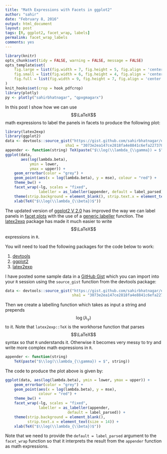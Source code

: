 ```yaml
---
title: "Math Expressions with Facets in ggplot2"
author: "sahir"
date: "February 8, 2016"
output: html_document
layout: post
tags: [R, ggplot2, facet_wrap, labels]
permalink: facet_wrap_labels
comments: yes
---
```


```r
library(knitr)
opts_chunk$set(tidy = FALSE, warning = FALSE, message = FALSE)
opts_template$set(
    fig.large = list(fig.width = 7, fig.height = 5, fig.align = 'center', fig.pos = 'h'),
    fig.small = list(fig.width = 6, fig.height = 4, fig.align = 'center', fig.pos = 'h'),
    fig.full = list(fig.width = 9, fig.height = 7, fig.align = 'center', fig.pos = 'h')
)
knit_hooks$set(crop = hook_pdfcrop)
library(plotly)
py <- plotly("sahirbhatnagar", "qpxgmagarx")
```

In this post I show how we can use $$\LaTeX$$ math expressions to label the panels in facets to produce the following plot:

```r
library(latex2exp)
library(ggplot2)
data <- devtools::source_gist("https://gist.github.com/sahirbhatnagar/ed3caf50247cae8e3e1c",
                           sha1 = "3073e2ea147ce2818fa4e8841c6efa227378e1aa")$value
appender <- function(string) TeX(paste("$\\log(\\lambda_{\\gamma}) = $",string))  
ggplot(data, 
       aes(log(lambda.beta), 
           ymin = lower, 
           ymax = upper)) + 
    geom_errorbar(color = "grey") + 
    geom_point(aes(x = log(lambda.beta), y = mse), colour = "red") +
    theme_bw() + 
    facet_wrap(~lg, scales = "fixed", 
               labeller = as_labeller(appender, default = label_parsed)) + 
    theme(strip.background = element_blank(), strip.text.x = element_text(size = 14)) + 
    xlab(TeX("$\\log(\\lambda_{\\beta})$"))
```




<!--more-->

The updated version of [ggplot2 V 2.0](http://docs.ggplot2.org/dev/index.html) has improved the way we can label panels in [facet plots](http://docs.ggplot2.org/dev/facet_wrap.html) with the use of a [generic labeller](http://docs.ggplot2.org/dev/labeller.html) function. The [latex2exp](https://cran.r-project.org/web/packages/latex2exp/index.html) package has made it much easier to write $$\LaTeX$$ expressions in `R`.

You will need to load the following packages for the code below to work:

1. [devtools](https://cran.r-project.org/web/packages/devtools/index.html)
2. [ggplot2](https://cran.r-project.org/web/packages/ggplot2/)
3. [latex2exp](https://cran.r-project.org/web/packages/latex2exp/index.html)


I have posted some sample data in a [GitHub Gist](https://gist.github.com/sahirbhatnagar/ed3caf50247cae8e3e1c) which you can import into your `R` session using the `source_gist` function from the devtools package:

```r
data <- devtools::source_gist("https://gist.github.com/sahirbhatnagar/ed3caf50247cae8e3e1c",
                              sha1 = "3073e2ea147ce2818fa4e8841c6efa227378e1aa")$value
```

Then we create a labelling function which takes as input a string and prepends $$\log(\lambda_{\gamma})$$ to it. Note that `latex2exp::TeX` is the workhorse function that parses $$\LaTeX$$ syntax so that `R` understands it. Otherwise it becomes very messy to try and write more complex math expressions in `R`.

```r
appender <- function(string) 
    TeX(paste("$\\log(\\lambda_{\\gamma}) = $", string))  
```

The code to produce the plot above is given by:

```r
ggplot(data, aes(log(lambda.beta), ymin = lower, ymax = upper)) + 
    geom_errorbar(color = "grey") + 
    geom_point(aes(x = log(lambda.beta), y = mse), 
               colour = "red") +
    theme_bw() + 
    facet_wrap(~lg, scales = "fixed", 
               labeller = as_labeller(appender, 
                            default = label_parsed)) + 
    theme(strip.background = element_blank(), 
          strip.text.x = element_text(size = 14)) + 
    xlab(TeX("$\\log(\\lambda_{\\beta})$"))
```

Note that we need to provide the `default = label_parsed` argument to the `facet_wrap` function so that it interprets the result from the `appender` function as math expressions.




